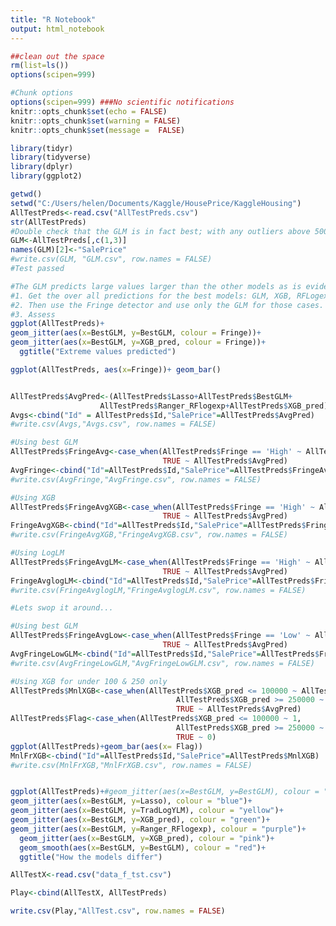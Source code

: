 ```yaml
---
title: "R Notebook"
output: html_notebook
---
```


```r
##clean out the space
rm(list=ls())
options(scipen=999)

#Chunk options
options(scipen=999) ###No scientific notifications
knitr::opts_chunk$set(echo = FALSE)
knitr::opts_chunk$set(warning = FALSE)
knitr::opts_chunk$set(message =  FALSE)
```

```r
library(tidyr)
library(tidyverse)
library(dplyr)
library(ggplot2)

```

```r
getwd()
setwd("C:/Users/helen/Documents/Kaggle/HousePrice/KaggleHousing")
AllTestPreds<-read.csv("AllTestPreds.csv")
str(AllTestPreds)
#Double check that the GLM is in fact best; with any outliers above 500K, capped at that
GLM<-AllTestPreds[,c(1,3)]
names(GLM)[2]<-"SalePrice"
#write.csv(GLM, "GLM.csv", row.names = FALSE)
#Test passed

#The GLM predicts large values larger than the other models as is evident from the training data set pictures. So lets tweak when to use which prediction. Theplan of action is:
#1. Get the over all predictions for the best models: GLM, XGB, RFLogexp & Lasso
#2. Then use the Fringe detector and use only the GLM for those cases. 
#3. Assess
ggplot(AllTestPreds)+
geom_jitter(aes(x=BestGLM, y=BestGLM, colour = Fringe))+
geom_jitter(aes(x=BestGLM, y=XGB_pred, colour = Fringe))+
  ggtitle("Extreme values predicted")

ggplot(AllTestPreds, aes(x=Fringe))+ geom_bar()


AllTestPreds$AvgPred<-(AllTestPreds$Lasso+AllTestPreds$BestGLM+
                    AllTestPreds$Ranger_RFlogexp+AllTestPreds$XGB_pred)/4
Avgs<-cbind("Id" = AllTestPreds$Id,"SalePrice"=AllTestPreds$AvgPred)
#write.csv(Avgs,"Avgs.csv", row.names = FALSE)

#Using best GLM
AllTestPreds$FringeAvg<-case_when(AllTestPreds$Fringe == 'High' ~ AllTestPreds$BestGLM,
                                  TRUE ~ AllTestPreds$AvgPred)
AvgFringe<-cbind("Id"=AllTestPreds$Id,"SalePrice"=AllTestPreds$FringeAvg)
#write.csv(AvgFringe,"AvgFringe.csv", row.names = FALSE)

#Using XGB
AllTestPreds$FringeAvgXGB<-case_when(AllTestPreds$Fringe == 'High' ~ AllTestPreds$XGB_pred,
                                  TRUE ~ AllTestPreds$AvgPred)
FringeAvgXGB<-cbind("Id"=AllTestPreds$Id,"SalePrice"=AllTestPreds$FringeAvgXGB)
#write.csv(FringeAvgXGB,"FringeAvgXGB.csv", row.names = FALSE)

#Using LogLM
AllTestPreds$FringeAvgLM<-case_when(AllTestPreds$Fringe == 'High' ~ AllTestPreds$TradLogYLM,
                                  TRUE ~ AllTestPreds$AvgPred)
FringeAvglogLM<-cbind("Id"=AllTestPreds$Id,"SalePrice"=AllTestPreds$FringeAvgLM)
#write.csv(FringeAvglogLM,"FringeAvglogLM.csv", row.names = FALSE)

#Lets swop it around...

#Using best GLM
AllTestPreds$FringeAvgLow<-case_when(AllTestPreds$Fringe == 'Low' ~ AllTestPreds$BestGLM,
                                  TRUE ~ AllTestPreds$AvgPred)
AvgFringeLowGLM<-cbind("Id"=AllTestPreds$Id,"SalePrice"=AllTestPreds$FringeAvgLow)
#write.csv(AvgFringeLowGLM,"AvgFringeLowGLM.csv", row.names = FALSE)

#Using XGB for under 100 & 250 only
AllTestPreds$MnlXGB<-case_when(AllTestPreds$XGB_pred <= 100000 ~ AllTestPreds$XGB_pred,
                                     AllTestPreds$XGB_pred >= 250000 ~ AllTestPreds$XGB_pred,
                                     TRUE ~ AllTestPreds$AvgPred)
AllTestPreds$Flag<-case_when(AllTestPreds$XGB_pred <= 100000 ~ 1,
                                     AllTestPreds$XGB_pred >= 250000 ~ 1,
                                     TRUE ~ 0)
ggplot(AllTestPreds)+geom_bar(aes(x= Flag))
MnlFrXGB<-cbind("Id"=AllTestPreds$Id,"SalePrice"=AllTestPreds$MnlXGB)
#write.csv(MnlFrXGB,"MnlFrXGB.csv", row.names = FALSE)



```

```r
ggplot(AllTestPreds)+#geom_jitter(aes(x=BestGLM, y=BestGLM), colour = "red")+
geom_jitter(aes(x=BestGLM, y=Lasso), colour = "blue")+
geom_jitter(aes(x=BestGLM, y=TradLogYLM), colour = "yellow")+
geom_jitter(aes(x=BestGLM, y=XGB_pred), colour = "green")+
geom_jitter(aes(x=BestGLM, y=Ranger_RFlogexp), colour = "purple")+
  geom_jitter(aes(x=BestGLM, y=XGB_pred), colour = "pink")+
  geom_smooth(aes(x=BestGLM, y=BestGLM), colour = "red")+
  ggtitle("How the models differ")
```
```r
AllTestX<-read.csv("data_f_tst.csv")

Play<-cbind(AllTestX, AllTestPreds)

write.csv(Play,"AllTest.csv", row.names = FALSE)
```

